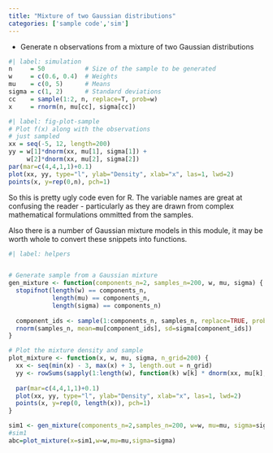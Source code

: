 ```yaml
---
title: "Mixture of two Gaussian distributions"
categories: ['sample code','sim']
---
```


- Generate n observations from a mixture of two Gaussian distributions

```r
#| label: simulation
n     = 50           # Size of the sample to be generated
w     = c(0.6, 0.4)  # Weights
mu    = c(0, 5)      # Means
sigma = c(1, 2)      # Standard deviations
cc    = sample(1:2, n, replace=T, prob=w)
x     = rnorm(n, mu[cc], sigma[cc])
```

```r
#| label: fig-plot-sample
# Plot f(x) along with the observations 
# just sampled
xx = seq(-5, 12, length=200)
yy = w[1]*dnorm(xx, mu[1], sigma[1]) + 
     w[2]*dnorm(xx, mu[2], sigma[2])
par(mar=c(4,4,1,1)+0.1)
plot(xx, yy, type="l", ylab="Density", xlab="x", las=1, lwd=2)
points(x, y=rep(0,n), pch=1)  
```

So this is pretty ugly code even for R.
The variable names are great at confusing the reader - particularly as they are drawn from complex mathematical formulations ommitted from the samples.


Also there is a number of Gaussian mixture models in this module, it may be worth whole to convert these snippets into functions.


```r
#| label: helpers


# Generate sample from a Gaussian mixture
gen_mixture <- function(components_n=2, samples_n=200, w, mu, sigma) {
  stopifnot(length(w) == components_n, 
            length(mu) == components_n, 
            length(sigma) == components_n)
  
  component_ids <- sample(1:components_n, samples_n, replace=TRUE, prob=w)
  rnorm(samples_n, mean=mu[component_ids], sd=sigma[component_ids])
}

# Plot the mixture density and sample
plot_mixture <- function(x, w, mu, sigma, n_grid=200) {
  xx <- seq(min(x) - 3, max(x) + 3, length.out = n_grid)
  yy <- rowSums(sapply(1:length(w), function(k) w[k] * dnorm(xx, mu[k], sigma[k])))
  
  par(mar=c(4,4,1,1)+0.1)
  plot(xx, yy, type="l", ylab="Density", xlab="x", las=1, lwd=2)
  points(x, y=rep(0, length(x)), pch=1)
}


```

```r

sim1 <- gen_mixture(components_n=2,samples_n=200, w=w, mu=mu, sigma=sigma)
#sim1
abc=plot_mixture(x=sim1,w=w,mu=mu,sigma=sigma)



```

